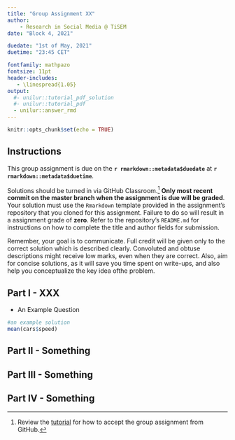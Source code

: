 ```yaml
---
title: "Group Assignment XX"
author:
    - Research in Social Media @ TiSEM
date: "Block 4, 2021"

duedate: "1st of May, 2021"
duetime: "23:45 CET"

fontfamily: mathpazo
fontsize: 11pt
header-includes:
   - \linespread{1.05}
output:
  #- unilur::tutorial_pdf_solution
  #- unilur::tutorial_pdf
  - unilur::answer_rmd
---
```


```r
knitr::opts_chunk$set(echo = TRUE)
```

\hrulefill

## Instructions

This group assignment is due on the **`r rmarkdown::metadata$duedate`** at **`r rmarkdown::metadata$duetime`**.

Solutions should be turned in via GitHub Classroom.^[
  Review the [tutorial](INSERT_LINK) for how to accept the group assignment from GitHub.
]
**Only most recent commit on the master branch when the assignment is due will be graded**.
Your solution must use the `Rmarkdown` template provided in the assignment's repository that you cloned for this assignment. 
Failure to do so will result in a assignment grade of **zero**.
Refer to the repository's `README.md` for instructions on how to complete the title and author fields for submission.

Remember, your goal is to communicate. 
Full credit will be given only to the correct solution which is described clearly. 
Convoluted and obtuse descriptions might receive low marks, even when they are correct. 
Also, aim for concise solutions, as it will save you time spent on write-ups, and also help you conceptualize the key idea ofthe problem.

\medskip

\hrulefill

## Part I - XXX

- An Example Question

```r
#an example solution
mean(cars$speed)
```

\newpage

## Part II - Something

## Part III - Something

## Part IV - Something


